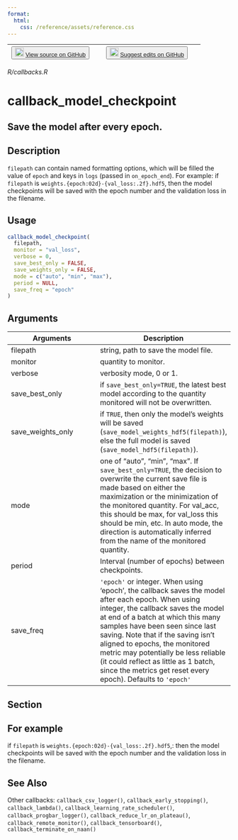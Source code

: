 ```yaml
---
format:
  html:
    css: /reference/assets/reference.css
---
```


| <button class="button"> ![](/reference/assets/GitHub-Mark-32px.png){width="20"} [View source on GitHub](https://github.com/rstudio/keras//blob/main/R/callbacks.R) </button> | <button class="button"> ![](/reference/assets/GitHub-Mark-32px.png){width="20"} [Suggest edits on GitHub](https://github.com/rstudio/keras//edit/main/R/callbacks.R) </button> |
|:------------------------------:|:--------------------------------------:|

*R/callbacks.R*

# callback_model_checkpoint

## Save the model after every epoch.

## Description
`filepath` can contain named formatting options, which will be filled the value of `epoch` and keys in `logs` (passed in `on_epoch_end`). For example: if `filepath` is `weights.{epoch:02d}-{val_loss:.2f}.hdf5`, then the model checkpoints will be saved with the epoch number and the validation loss in the filename. 


## Usage
```r
callback_model_checkpoint( 
  filepath, 
  monitor = "val_loss", 
  verbose = 0, 
  save_best_only = FALSE, 
  save_weights_only = FALSE, 
  mode = c("auto", "min", "max"), 
  period = NULL, 
  save_freq = "epoch" 
) 
```

## Arguments
|Arguments|Description|
|---|---|
| filepath | string, path to save the model file. |
| monitor | quantity to monitor. |
| verbose | verbosity mode, 0 or 1. |
| save_best_only | if `save_best_only=TRUE`, the latest best model according to the quantity monitored will not be overwritten. |
| save_weights_only | if `TRUE`, then only the model's weights will be saved (`save_model_weights_hdf5(filepath)`), else the full model is saved (`save_model_hdf5(filepath)`). |
| mode | one of "auto", "min", "max". If `save_best_only=TRUE`, the decision to overwrite the current save file is made based on either the maximization or the minimization of the monitored quantity. For val_acc, this should be max, for val_loss this should be min, etc. In auto mode, the direction is automatically inferred from the name of the monitored quantity. |
| period | Interval (number of epochs) between checkpoints. |
| save_freq | `'epoch'` or integer. When using 'epoch', the callback saves the model after each epoch. When using integer, the callback saves the model at end of a batch at which this many samples have been seen since last saving. Note that if the saving isn't aligned to epochs, the monitored metric may potentially be less reliable (it could reflect as little as 1 batch, since the metrics get reset every epoch). Defaults to `'epoch'` |


## Section

## For example

 if `filepath` is `weights.{epoch:02d}-{val_loss:.2f}.hdf5`,: then the model checkpoints will be saved with the epoch number and the validation loss in the filename. 




## See Also
Other callbacks:  `callback_csv_logger()`, `callback_early_stopping()`, `callback_lambda()`, `callback_learning_rate_scheduler()`, `callback_progbar_logger()`, `callback_reduce_lr_on_plateau()`, `callback_remote_monitor()`, `callback_tensorboard()`, `callback_terminate_on_naan()`

